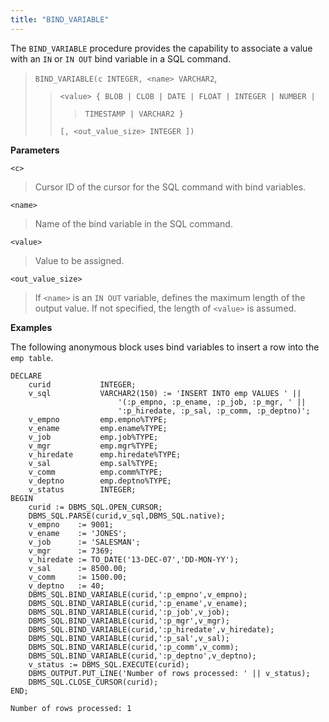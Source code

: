 ```yaml
---
title: "BIND_VARIABLE"
---
```


The `BIND_VARIABLE` procedure provides the capability to associate a value with an `IN` or `IN OUT` bind variable in a SQL command.

> `BIND_VARIABLE(c INTEGER, <name> VARCHAR2`,
> 
> > `<value> { BLOB | CLOB | DATE | FLOAT | INTEGER | NUMBER |`
> > 
> > > `TIMESTAMP | VARCHAR2 }`
> > 
> > `[, <out_value_size> INTEGER ])`

**Parameters**

`<c>`

> Cursor ID of the cursor for the SQL command with bind variables.

`<name>`

> Name of the bind variable in the SQL command.

`<value>`

> Value to be assigned.

`<out_value_size>`

> If `<name>` is an `IN OUT` variable, defines the maximum length of the output value. If not specified, the length of `<value>` is assumed.

**Examples**

The following anonymous block uses bind variables to insert a row into the `emp table`.

``` text
DECLARE
    curid           INTEGER;
    v_sql           VARCHAR2(150) := 'INSERT INTO emp VALUES ' ||
                        '(:p_empno, :p_ename, :p_job, :p_mgr, ' ||
                        ':p_hiredate, :p_sal, :p_comm, :p_deptno)';
    v_empno         emp.empno%TYPE;
    v_ename         emp.ename%TYPE;
    v_job           emp.job%TYPE;
    v_mgr           emp.mgr%TYPE;
    v_hiredate      emp.hiredate%TYPE;
    v_sal           emp.sal%TYPE;
    v_comm          emp.comm%TYPE;
    v_deptno        emp.deptno%TYPE;
    v_status        INTEGER;
BEGIN
    curid := DBMS_SQL.OPEN_CURSOR;
    DBMS_SQL.PARSE(curid,v_sql,DBMS_SQL.native);
    v_empno    := 9001;
    v_ename    := 'JONES';
    v_job      := 'SALESMAN';
    v_mgr      := 7369;
    v_hiredate := TO_DATE('13-DEC-07','DD-MON-YY');
    v_sal      := 8500.00;
    v_comm     := 1500.00;
    v_deptno   := 40;
    DBMS_SQL.BIND_VARIABLE(curid,':p_empno',v_empno);
    DBMS_SQL.BIND_VARIABLE(curid,':p_ename',v_ename);
    DBMS_SQL.BIND_VARIABLE(curid,':p_job',v_job);
    DBMS_SQL.BIND_VARIABLE(curid,':p_mgr',v_mgr);
    DBMS_SQL.BIND_VARIABLE(curid,':p_hiredate',v_hiredate);
    DBMS_SQL.BIND_VARIABLE(curid,':p_sal',v_sal);
    DBMS_SQL.BIND_VARIABLE(curid,':p_comm',v_comm);
    DBMS_SQL.BIND_VARIABLE(curid,':p_deptno',v_deptno);
    v_status := DBMS_SQL.EXECUTE(curid);
    DBMS_OUTPUT.PUT_LINE('Number of rows processed: ' || v_status);
    DBMS_SQL.CLOSE_CURSOR(curid);
END;

Number of rows processed: 1
```
